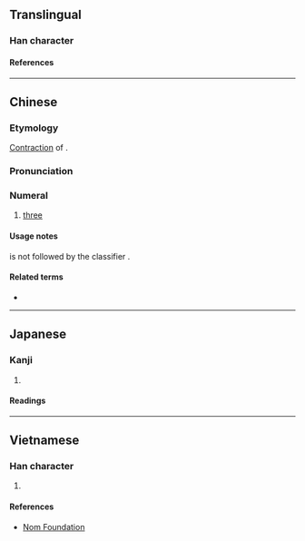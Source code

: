 {{character info/new}}
==Translingual==

===Han character===
{{Han char|rn=9|rad=人|as=03|sn=5|four=21211|canj=OMMM|ids=⿰亻三}}

====References====
{{Han ref|kx=0094.051|dkj=00397|hdz=10112.010|uh=4EE8}}

----

==Chinese==
{{zh-forms}}

===Etymology===
[[contraction|Contraction]] of {{l|zh|[[三]][[個]]}}.

===Pronunciation===
{{zh-pron
|m=sā
|c=saam1
|mc=
|oc=
|ma=
|cat=num
}}

===Numeral===
{{zh-num}}

# {{lb|zh|chiefly|Mandarin|colloquial}} [[three]]

====Usage notes====
{{lang|zh|仨}} is not followed by the classifier {{zh-l|個}}.

====Related terms====
* {{zh-l|倆}}

----

==Japanese==

===Kanji===
{{ja-kanji|grade=|rs=人03}}

# {{defn|lang=ja|sort=人03}}

====Readings====
{{ja-readings|goon=[[さ]] (sa)|kanon=[[さ]] (sa)}}

----

==Vietnamese==

===Han character===
{{vi-hantu|[[tam]]|rs=人03}}

# {{defn|lang=vi|sort=人03}}

====References====
* [http://nomfoundation.org/common/nom_details.php?codepoint=4ee8 Nom Foundation]